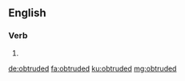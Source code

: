 ==English==

===Verb===
{{head|en|verb form}}

# {{en-past of|obtrude}}

[[de:obtruded]]
[[fa:obtruded]]
[[ku:obtruded]]
[[mg:obtruded]]